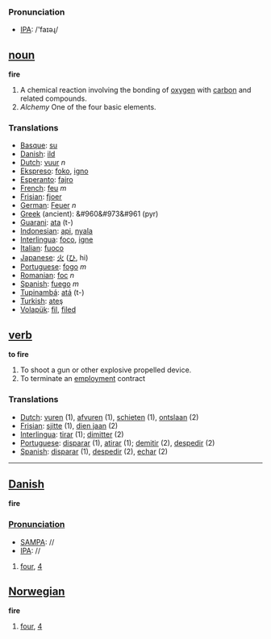 === Pronunciation ===
*[[w:IPA|IPA]]: /'faɪəɻ/

== [[noun]] ==

'''fire'''

#A chemical reaction involving the bonding of [[oxygen]] with [[carbon]] and related compounds.
#''Alchemy'' One of the four basic elements.

=== Translations ===
*[[Basque]]: [[su]]
*[[Danish]]: [[ild]]
*[[Dutch]]: [[vuur]] ''n''
*[[Ekspreso]]: [[foko]], [[igno]]
*[[Esperanto]]: [[fajro]]
*[[French]]: [[feu]] ''m''
*[[Frisian]]: [[fjoer]]
*[[German]]: [[Feuer]] ''n''
*[[Greek]] (ancient): &#960&#973&#961 (pyr)
*[[Guarani]]: [[ata]] (t-)
*[[Indonesian]]: [[api]], [[nyala]]
*[[Interlingua]]: [[foco]], [[igne]]
*[[Italian]]: [[fuoco]] 
*[[Japanese]]: [[火]] ([[ひ]], hi)
*[[Portuguese]]: [[fogo]] ''m''
*[[Romanian]]: [[foc]] ''n''
*[[Spanish]]: [[fuego]] ''m''
*[[Tupinambá]]: [[atá]] (t-)
*[[Turkish]]: [[ateş]]
*[[Volapük]]: [[fil]], [[filed]]

== [[verb]] ==

'''to fire'''

#To shoot a gun or other explosive propelled device.
#To terminate an [[employment]] contract

=== Translations ===
*[[Dutch]]: [[vuren]] (1), [[afvuren]] (1), [[schieten]] (1), [[ontslaan]] (2)
*[[Frisian]]: [[sjitte]] (1), [[dien jaan]] (2)
*[[Interlingua]]: [[tirar]] (1); [[dimitter]] (2)
*[[Portuguese]]: [[disparar]] (1), [[atirar]] (1); [[demitir]] (2), [[despedir]] (2)
*[[Spanish]]: [[disparar]] (1), [[despedir]] (2), [[echar]] (2)

----

==[[Danish]]==

'''fire'''

===[[Pronunciation]]===
*[[w:SAMPA|SAMPA]]: //
*[[w:IPA|IPA]]: //

#[[four]], [[4]]

==[[Norwegian]]==

'''fire'''

#[[four]], [[4]]